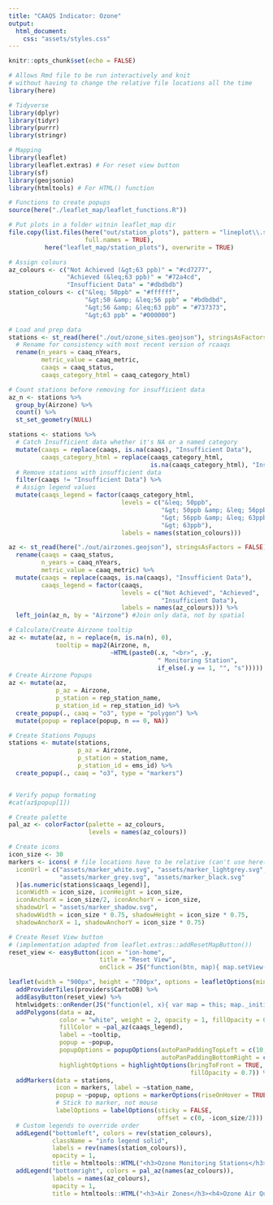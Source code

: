 ```yaml
---
title: "CAAQS Indicator: Ozone"
output: 
  html_document:
    css: "assets/styles.css"
---
```


```r
knitr::opts_chunk$set(echo = FALSE)

# Allows Rmd file to be run interactively and knit 
# without having to change the relative file locations all the time
library(here) 

# Tidyverse
library(dplyr)
library(tidyr)
library(purrr)
library(stringr)

# Mapping
library(leaflet)
library(leaflet.extras) # For reset view button
library(sf)
library(geojsonio)
library(htmltools) # For HTML() function

# Functions to create popups
source(here("./leaflet_map/leaflet_functions.R"))

# Put plots in a folder witnin leaflet_map dir
file.copy(list.files(here("out/station_plots"), pattern = "lineplot\\.svg$", 
                     full.names = TRUE), 
          here("leaflet_map/station_plots"), overwrite = TRUE)

# Assign colours
az_colours <- c("Not Achieved (&gt;63 ppb)" = "#cd7277",
                "Achieved (&leq;63 ppb)" = "#72a4cd",
                "Insufficient Data" = "#dbdbdb")
station_colours <- c("&leq; 50ppb" = "#ffffff", 
                     "&gt;50 &amp; &leq;56 ppb" = "#bdbdbd", 
                     "&gt;56 &amp; &leq;63 ppb" = "#737373", 
                     "&gt;63 ppb" = "#000000")

# Load and prep data
stations <- st_read(here("./out/ozone_sites.geojson"), stringsAsFactors = FALSE) %>%
  # Rename for consistency with most recent version of rcaaqs
  rename(n_years = caaq_nYears,
         metric_value = caaq_metric,
         caaqs = caaq_status, 
         caaqs_category_html = caaq_category_html)

# Count stations before removing for insufficient data
az_n <- stations %>%
  group_by(Airzone) %>%
  count() %>%
  st_set_geometry(NULL)

stations <- stations %>%
  # Catch Insufficient data whether it's NA or a named category
  mutate(caaqs = replace(caaqs, is.na(caaqs), "Insufficient Data"),
         caaqs_category_html = replace(caaqs_category_html, 
                                       is.na(caaqs_category_html), "Insufficient Data")) %>%
  # Remove stations with insufficient data
  filter(caaqs != "Insufficient Data") %>%
  # Assign legend values
  mutate(caaqs_legend = factor(caaqs_category_html,
                               levels = c("&leq; 50ppb",
                                          "&gt; 50ppb &amp; &leq; 56ppb",
                                          "&gt; 56ppb &amp; &leq; 63ppb",
                                          "&gt; 63ppb"),
                               labels = names(station_colours))) 

az <- st_read(here("./out/airzones.geojson"), stringsAsFactors = FALSE) %>%
  rename(caaqs = caaq_status, 
         n_years = caaq_nYears,
         metric_value = caaq_metric) %>%
  mutate(caaqs = replace(caaqs, is.na(caaqs), "Insufficient Data"),
         caaqs_legend = factor(caaqs, 
                               levels = c("Not Achieved", "Achieved", 
                                          "Insufficient Data"),
                               labels = names(az_colours))) %>%
  left_join(az_n, by = "Airzone") #Join only data, not by spatial

# Calculate/Create Airzone tooltip
az <- mutate(az, n = replace(n, is.na(n), 0),
             tooltip = map2(Airzone, n, 
                            ~HTML(paste0(.x, "<br>", .y, 
                                         " Monitoring Station", 
                                         if_else(.y == 1, "", "s")))))
# Create Airzone Popups
az <- mutate(az, 
             p_az = Airzone,
             p_station = rep_station_name,
             p_station_id = rep_station_id) %>%
  create_popup(., caaq = "o3", type = "polygon") %>%
  mutate(popup = replace(popup, n == 0, NA))

# Create Stations Popups
stations <- mutate(stations,
                   p_az = Airzone,
                   p_station = station_name,
                   p_station_id = ems_id) %>%
  create_popup(., caaq = "o3", type = "markers")


# Verify popup formating
#cat(az$popup[1])

# Create palette
pal_az <- colorFactor(palette = az_colours,
                      levels = names(az_colours))

# Create icons
icon_size <- 30
markers <- icons( # file locations have to be relative (can't use here())
  iconUrl = c("assets/marker_white.svg", "assets/marker_lightgrey.svg", 
              "assets/marker_grey.svg", "assets/marker_black.svg"
  )[as.numeric(stations$caaqs_legend)],
  iconWidth = icon_size, iconHeight = icon_size,
  iconAnchorX = icon_size/2, iconAnchorY = icon_size,
  shadowUrl = "assets/marker_shadow.svg",
  shadowWidth = icon_size * 0.75, shadowHeight = icon_size * 0.75,
  shadowAnchorX = 1, shadowAnchorY = icon_size * 0.75)

# Create Reset View button
# (implementation adapted from leaflet.extras::addResetMapButton())
reset_view <- easyButton(icon = "ion-home", 
                         title = "Reset View", 
                         onClick = JS("function(btn, map){ map.setView(map._initialCenter, map._initialZoom); }"))
```


```r
leaflet(width = "900px", height = "700px", options = leafletOptions(minZoom = 5)) %>% 
  addProviderTiles(providers$CartoDB) %>%
  addEasyButton(reset_view) %>%
  htmlwidgets::onRender(JS("function(el, x){ var map = this; map._initialCenter = map.getCenter(); map._initialZoom = map.getZoom();}")) %>%
  addPolygons(data = az,
              color = "white", weight = 2, opacity = 1, fillOpacity = 0.6,
              fillColor = ~pal_az(caaqs_legend),
              label = ~tooltip, 
              popup = ~popup,
              popupOptions = popupOptions(autoPanPaddingTopLeft = c(10, 10),
                                          autoPanPaddingBottomRight = c(10, 400)),
              highlightOptions = highlightOptions(bringToFront = TRUE, 
                                                  fillOpacity = 0.7)) %>%
  addMarkers(data = stations,
             icon = markers, label = ~station_name, 
             popup = ~popup, options = markerOptions(riseOnHover = TRUE),
             # Stick to marker, not mouse
             labelOptions = labelOptions(sticky = FALSE, 
                                         offset = c(0, -icon_size/2))) %>%
  # Custom legends to override order
  addLegend("bottomleft", colors = rev(station_colours),
            className = "info legend solid",
            labels = rev(names(station_colours)),
            opacity = 1,
            title = htmltools::HTML("<h3>Ozone Monitoring Stations</h3><h4>Ozone Metric</h4>")) %>%
  addLegend("bottomright", colors = pal_az(names(az_colours)), 
            labels = names(az_colours), 
            opacity = 1, 
            title = htmltools::HTML("<h3>Air Zones</h3><h4>Ozone Air Quality Standard</h4>"))

```